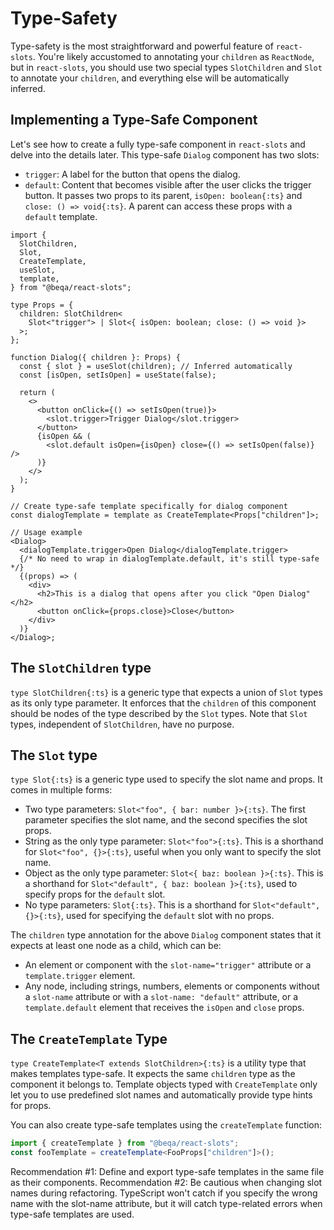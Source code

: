 
# Type-Safety

Type-safety is the most straightforward and powerful feature of `react-slots`.
You're likely accustomed to annotating your `children` as `ReactNode`, but in
`react-slots`, you should use two special types `SlotChildren` and `Slot` to
annotate your `children`, and everything else will be automatically inferred.

## Implementing a Type-Safe Component

Let's see how to create a fully type-safe component in `react-slots` and delve
into the details later. This type-safe `Dialog` component has two slots:

- `trigger`: A label for the button that opens the dialog.
- `default`: Content that becomes visible after the user clicks the trigger
  button. It passes two props to its parent, `isOpen: boolean{:ts}` and
  `close: () => void{:ts}`. A parent can access these props with a `default`
  template.

```tsx {10-12, 16,32} filename="Dialog.tsx"
import {
  SlotChildren,
  Slot,
  CreateTemplate,
  useSlot,
  template,
} from "@beqa/react-slots";

type Props = {
  children: SlotChildren<
    Slot<"trigger"> | Slot<{ isOpen: boolean; close: () => void }>
  >;
};

function Dialog({ children }: Props) {
  const { slot } = useSlot(children); // Inferred automatically
  const [isOpen, setIsOpen] = useState(false);

  return (
    <>
      <button onClick={() => setIsOpen(true)}>
        <slot.trigger>Trigger Dialog</slot.trigger>
      </button>
      {isOpen && (
        <slot.default isOpen={isOpen} close={() => setIsOpen(false)} />
      )}
    </>
  );
}

// Create type-safe template specifically for dialog component
const dialogTemplate = template as CreateTemplate<Props["children"]>;

// Usage example
<Dialog>
  <dialogTemplate.trigger>Open Dialog</dialogTemplate.trigger>
  {/* No need to wrap in dialogTemplate.default, it's still type-safe */}
  {(props) => (
    <div>
      <h2>This is a dialog that opens after you click "Open Dialog"</h2>
      <button onClick={props.close}>Close</button>
    </div>
  )}
</Dialog>;
```

## The `SlotChildren` type

`type SlotChildren{:ts}` is a generic type that expects a union of `Slot` types
as its only type parameter. It enforces that the `children` of this component
should be nodes of the type described by the `Slot` types. Note that `Slot`
types, independent of `SlotChildren`, have no purpose.

## The `Slot` type

`type Slot{:ts}` is a generic type used to specify the slot name and props. It
comes in multiple forms:

- Two type parameters: `Slot<"foo", { bar: number }>{:ts}`. The first parameter
  specifies the slot name, and the second specifies the slot props.
- String as the only type parameter: `Slot<"foo">{:ts}`. This is a shorthand for
  `Slot<"foo", {}>{:ts}`, useful when you only want to specify the slot name.
- Object as the only type parameter: `Slot<{ baz: boolean }>{:ts}`. This is a
  shorthand for `Slot<"default", { baz: boolean }>{:ts}`, used to specify props
  for the `default` slot.
- No type parameters: `Slot{:ts}`. This is a shorthand for
  `Slot<"default", {}>{:ts}`, used for specifying the `default` slot with no
  props.

The `children` type annotation for the above `Dialog` component states that it
expects at least one node as a child, which can be:

- An element or component with the `slot-name="trigger"` attribute or a
  `template.trigger` element.
- Any node, including strings, numbers, elements or components without a
  `slot-name` attribute or with a `slot-name: "default"` attribute, or a
  `template.default` element that receives the `isOpen` and `close` props.

## The `CreateTemplate` Type

`type CreateTemplate<T extends SlotChildren>{:ts}` is a utility type that makes
templates type-safe. It expects the same `children` type as the component it
belongs to. Template objects typed with `CreateTemplate` only let you to use
predefined slot names and automatically provide type hints for props.

You can also create type-safe templates using the `createTemplate` function:

```ts
import { createTemplate } from "@beqa/react-slots";
const fooTemplate = createTemplate<FooProps["children"]>();
```

<Callout type="info">
  Recommendation #1: Define and export type-safe templates in the same file as
  their components.
</Callout>

<Callout type="info">
  Recommendation #2: Be cautious when changing slot names during refactoring.
  TypeScript won't catch if you specify the wrong name with the slot-name
  attribute, but it will catch type-related errors when type-safe templates are
  used.
</Callout>
